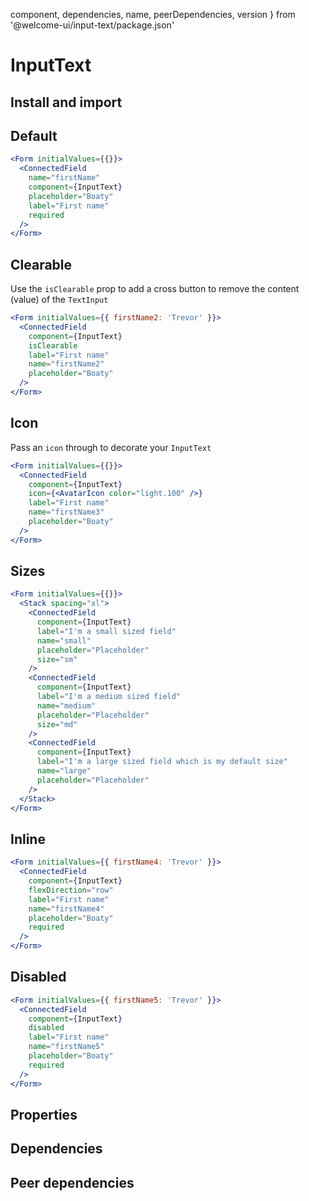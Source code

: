 
  component,
  dependencies,
  name,
  peerDependencies,
  version
} from '@welcome-ui/input-text/package.json'

# InputText

<tagversion version={version} name={name} component={component} />

## Install and import

<usage component={component} name={name} peerDependencies={peerDependencies} />

## Default

```jsx
<Form initialValues={{}}>
  <ConnectedField
    name="firstName"
    component={InputText}
    placeholder="Boaty"
    label="First name"
    required
  />
</Form>
```

## Clearable

Use the `isClearable` prop to add a cross button to remove the content (value) of the `TextInput`

```jsx
<Form initialValues={{ firstName2: 'Trevor' }}>
  <ConnectedField
    component={InputText}
    isClearable
    label="First name"
    name="firstName2"
    placeholder="Boaty"
  />
</Form>
```

## Icon

Pass an `icon` through to decorate your `InputText`

```jsx
<Form initialValues={{}}>
  <ConnectedField
    component={InputText}
    icon={<AvatarIcon color="light.100" />}
    label="First name"
    name="firstName3"
    placeholder="Boaty"
  />
</Form>
```

## Sizes

```jsx
<Form initialValues={{}}>
  <Stack spacing="xl">
    <ConnectedField
      component={InputText}
      label="I'm a small sized field"
      name="small"
      placeholder="Placeholder"
      size="sm"
    />
    <ConnectedField
      component={InputText}
      label="I'm a medium sized field"
      name="medium"
      placeholder="Placeholder"
      size="md"
    />
    <ConnectedField
      component={InputText}
      label="I'm a large sized field which is my default size"
      name="large"
      placeholder="Placeholder"
    />
  </Stack>
</Form>
```

## Inline

```jsx
<Form initialValues={{ firstName4: 'Trevor' }}>
  <ConnectedField
    component={InputText}
    flexDirection="row"
    label="First name"
    name="firstName4"
    placeholder="Boaty"
    required
  />
</Form>
```

## Disabled

```jsx
<Form initialValues={{ firstName5: 'Trevor' }}>
  <ConnectedField
    component={InputText}
    disabled
    label="First name"
    name="firstName5"
    placeholder="Boaty"
    required
  />
</Form>
```

## Properties

<props propTypes={props.propTypes.InputText} />

## Dependencies

<dependencies dependencies={dependencies} />

## Peer dependencies

<dependencies dependencies={peerDependencies} />
